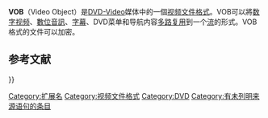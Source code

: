{{Citation style|time=2021-01-25T15:48:27+00:00}}
{{Infobox file format
| name = VOB
| icon = 
| logo =
| extension = .vob
| mime = video/dvd, video/mpeg,<ref name="vob-whatis" /><ref name="vob-uniblue"/> video/x-ms-vob{{Citation needed|date=April 2012}}
| type code = 
| uniform type = 
| magic = 
| owner = [[DVD论坛|DVD论坛]]
| genre = [[视频文件格式|视频文件格式]]
| container for = [[數位音訊|數位音訊]]、[[数字视频|数字视频]]、[[字幕|字幕]]
| contained by = [[DVD-Video|DVD-Video]]
| extended from = {{link-en|MPEG program stream}} (ISO/IEC 13818-1)
| extended to = 
| standard = DVD-Video Book<ref name="dvd-book">DVD FLLC (2009-02) [http://www.dvdfllc.co.jp/format/f_bconst.html DVD Book Construction - list of all available DVD Books] {{Wayback|url=http://www.dvdfllc.co.jp/format/f_bconst.html |date=20100425061731 }}, Retrieved on 2009-07-24</ref><ref name="dvd-books">DVD FLLC [http://www.dvdfllc.co.jp/format/f_histry.html DVD Format Book - History of Supplements for DVD Books] {{Wayback|url=http://www.dvdfllc.co.jp/format/f_histry.html |date=20100202031353 }}, Retrieved on 2009-07-24</ref>
}}'''VOB'''（Video Object）是[[DVD-Video|DVD-Video]]媒体中的一個[[视频文件格式|视频文件格式]]。VOB可以將[[数字视频|数字视频]]、[[數位音訊|數位音訊]]、[[字幕|字幕]]、DVD菜单和导航内容[[多路复用|多路复用]]到一个[[流|流]]的形式。VOB格式的文件可以加密。

==参考文献==
{{reflist|refs=

<ref name="vob-whatis">{{Cite web
 |url = http://whatis.techtarget.com/file-extension/VOB-FileFormat.html
 |title = VOB File Format
 |work = WhatIs.com
 |publisher = TechTarget
 |access-date = 18 April 2012
 }}</ref>
<ref name="vob-uniblue">{{Cite web
 |url = http://filext.com/file-extension/vob
 |title = .VOB File
 |work = FileExt
 |publisher = UniBlue
 |access-date = 18 April 2012
  }}</ref>
}}

}}

[[Category:扩展名|Category:扩展名]]
[[Category:视频文件格式|Category:视频文件格式]]
[[Category:DVD|Category:DVD]]
[[Category:有未列明来源语句的条目|Category:有未列明来源语句的条目]]